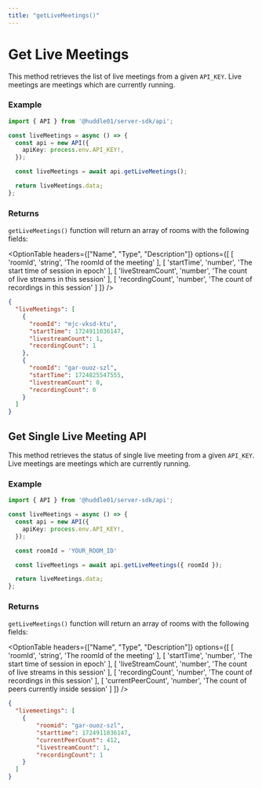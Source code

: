 ```yaml
---
title: "getLiveMeetings()"
---
```



# Get Live Meetings 

This method retrieves the list of live meetings from a given `API_KEY`. 
Live meetings are meetings which are currently running.

### Example 

```ts 
import { API } from '@huddle01/server-sdk/api';

const liveMeetings = async () => {
  const api = new API({
    apiKey: process.env.API_KEY!,
  });

  const liveMeetings = await api.getLiveMeetings();

  return liveMeetings.data;
};
```

### Returns 

`getLiveMeetings()` function will return an array of rooms with the following fields:

<OptionTable
  headers={["Name", "Type", "Description"]}
  options={[
    [
      'roomId',
      'string',
      'The roomId of the meeting'
    ],
    [
      'startTime',
      'number',
      'The start time of session in epoch'
    ],
    [
      'liveStreamCount',
      'number',
      'The count of live streams in this session'
    ],
    [
      'recordingCount',
      'number',
      'The count of recordings in this session'
    ]
  ]}
/>

```json
{
  "liveMeetings": [
    {
      "roomId": "mjc-vksd-ktu",
      "startTime": 1724911036147,
      "livestreamCount": 1,
      "recordingCount": 1
    },
    {
      "roomId": "gar-ouoz-szl",
      "startTime": 1724825547555,
      "livestreamCount": 0,
      "recordingCount": 0
    }
  ]
}
```


## Get Single Live Meeting API

This method retrieves the status of single live meeting from a given `API_KEY`. 
Live meetings are meetings which are currently running.

### Example 

```ts 
import { API } from '@huddle01/server-sdk/api';

const liveMeetings = async () => {
  const api = new API({
    apiKey: process.env.API_KEY!,
  });

  const roomId = 'YOUR_ROOM_ID'

  const liveMeetings = await api.getLiveMeetings({ roomId });

  return liveMeetings.data;
};
```

### Returns 

`getLiveMeetings()` function will return an array of rooms with the following fields:

<OptionTable
  headers={["Name", "Type", "Description"]}
  options={[
    [
      'roomId',
      'string',
      'The roomId of the meeting'
    ],
    [
      'startTime',
      'number',
      'The start time of session in epoch'
    ],
    [
      'liveStreamCount',
      'number',
      'The count of live streams in this session'
    ],
    [
      'recordingCount',
      'number',
      'The count of recordings in this session'
    ],
    [
      'currentPeerCount',
      'number',
      'The count of peers currently inside session'
    ]
  ]}
/>


```json
{
  "livemeetings": [
    {
        "roomid": "gar-ouoz-szl",
        "starttime": 1724911036147,
        "currentPeerCount": 412,
        "livestreamCount": 1,
        "recordingCount": 1
    }
  ]
}
```




